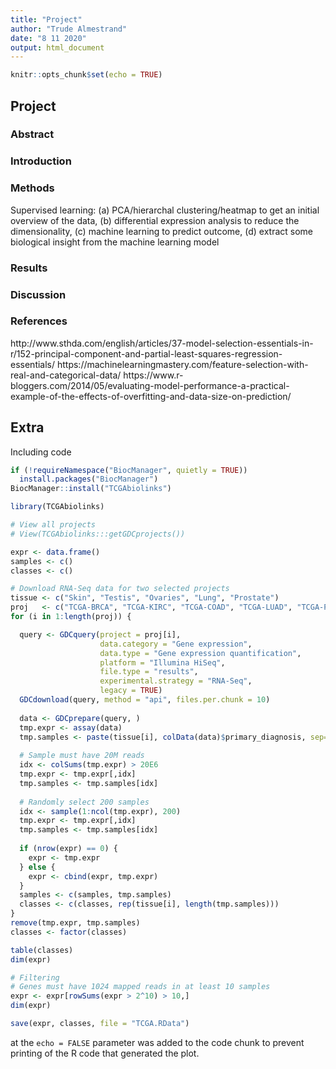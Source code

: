 ```yaml
---
title: "Project"
author: "Trude Almestrand"
date: "8 11 2020"
output: html_document
---
```


```r
knitr::opts_chunk$set(echo = TRUE)
```

## Project

### Abstract
### Introduction
### Methods
Supervised learning: 
(a) PCA/hierarchal clustering/heatmap to get an initial overview of the data, 
(b) differential expression analysis to reduce the dimensionality, 
(c) machine learning to predict outcome, 
(d) extract some biological insight from the machine learning model


### Results
### Discussion
### References

http://www.sthda.com/english/articles/37-model-selection-essentials-in-r/152-principal-component-and-partial-least-squares-regression-essentials/ 
https://machinelearningmastery.com/feature-selection-with-real-and-categorical-data/ 
https://www.r-bloggers.com/2014/05/evaluating-model-performance-a-practical-example-of-the-effects-of-overfitting-and-data-size-on-prediction/ 

## Extra

Including code
```r
if (!requireNamespace("BiocManager", quietly = TRUE))
  install.packages("BiocManager")
BiocManager::install("TCGAbiolinks")

library(TCGAbiolinks)

# View all projects
# View(TCGAbiolinks:::getGDCprojects())

expr <- data.frame()
samples <- c()
classes <- c()

# Download RNA-Seq data for two selected projects
tissue <- c("Skin", "Testis", "Ovaries", "Lung", "Prostate")
proj   <- c("TCGA-BRCA", "TCGA-KIRC", "TCGA-COAD", "TCGA-LUAD", "TCGA-PRAD")
for (i in 1:length(proj)) {

  query <- GDCquery(project = proj[i],
                    data.category = "Gene expression",
                    data.type = "Gene expression quantification",
                    platform = "Illumina HiSeq", 
                    file.type = "results",
                    experimental.strategy = "RNA-Seq",
                    legacy = TRUE)
  GDCdownload(query, method = "api", files.per.chunk = 10)
  
  data <- GDCprepare(query, )
  tmp.expr <- assay(data)
  tmp.samples <- paste(tissue[i], colData(data)$primary_diagnosis, sep="-")
  
  # Sample must have 20M reads
  idx <- colSums(tmp.expr) > 20E6
  tmp.expr <- tmp.expr[,idx]
  tmp.samples <- tmp.samples[idx]
  
  # Randomly select 200 samples
  idx <- sample(1:ncol(tmp.expr), 200)
  tmp.expr <- tmp.expr[,idx]
  tmp.samples <- tmp.samples[idx]
  
  if (nrow(expr) == 0) {
    expr <- tmp.expr
  } else {
    expr <- cbind(expr, tmp.expr)
  }
  samples <- c(samples, tmp.samples)
  classes <- c(classes, rep(tissue[i], length(tmp.samples)))
}
remove(tmp.expr, tmp.samples)
classes <- factor(classes)

table(classes)
dim(expr)

# Filtering
# Genes must have 1024 mapped reads in at least 10 samples
expr <- expr[rowSums(expr > 2^10) > 10,]
dim(expr)

save(expr, classes, file = "TCGA.RData")
```


at the `echo = FALSE` parameter was added to the code chunk to prevent printing of the R code that generated the plot.
